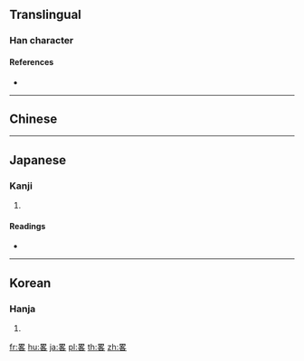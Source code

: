 {{also|略}}
==Translingual==

===Han character===
{{Han char|rn=102|rad=田|as=06|sn=11|four=|canj=WHER,XWHER|ids=⿱田各}}

====References====
* {{Han ref|kx=0763.031|dkj=21840|dj=1172.090|hdz=42541.111|uh=7567|ud=30055}}

----

==Chinese==
{{zh-see|略|v}}

----

==Japanese==

===Kanji===
{{ja-kanji|grade=|rs=田06}}

# {{alternative form of|略|lang=ja}}

====Readings====
* {{ja-readings|on=[[りゃく]] (ryaku)|kun=[[おさめる]] (osameru), [[はかる]] (hakaru), [[ほぼ]] (hobo)|nanori=}}

----

==Korean==

===Hanja===
{{ko-hanja|hangeul=[[략]]>[[약]]|eumhun=|rv=ryak>yak|mr=ryak>yak|y=lyak>yak}}

# {{defn|lang=ko|sort=田06}}

[[fr:畧]]
[[hu:畧]]
[[ja:畧]]
[[pl:畧]]
[[th:畧]]
[[zh:畧]]